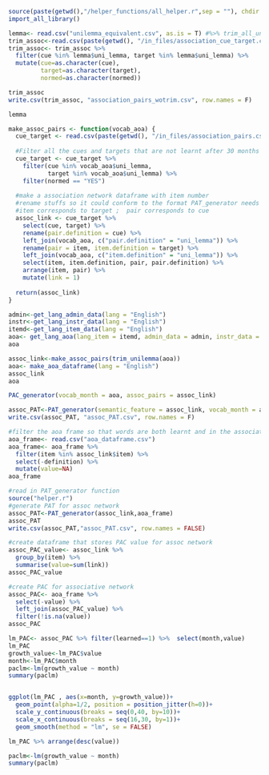 ```r
source(paste(getwd(),"/helper_functions/all_helper.r",sep = ""), chdir = T)
import_all_library()
```

```r
lemma<- read.csv("unilemma_equivalent.csv", as.is = T) #%>% trim_all_unilemma()
trim_assoc<-read.csv(paste(getwd(), "/in_files/association_cue_target.csv", sep = ""))
trim_assoc<- trim_assoc %>% 
  filter(cue %in% lemma$uni_lemma, target %in% lemma$uni_lemma) %>% 
  mutate(cue=as.character(cue), 
         target=as.character(target), 
         normed=as.character(normed))

trim_assoc
write.csv(trim_assoc, "association_pairs_wotrim.csv", row.names = F)
```
```r
lemma
```

```r
make_assoc_pairs <- function(vocab_aoa) {
  cue_target <- read.csv(paste(getwd(), "/in_files/association_pairs.csv", sep = ""))
  
  #Filter all the cues and targets that are not learnt after 30 months and are not normed
  cue_target <- cue_target %>%
    filter(cue %in% vocab_aoa$uni_lemma,
           target %in% vocab_aoa$uni_lemma) %>%
    filter(normed == "YES")
  
  #make a association network dataframe with item number
  #rename stuffs so it could conform to the format PAT_generator needs
  #item corresponds to target ;  pair corresponds to cue
  assoc_link <- cue_target %>%
    select(cue, target) %>%
    rename(pair.definition = cue) %>%
    left_join(vocab_aoa, c("pair.definition" = "uni_lemma")) %>%
    rename(pair = item, item.definition = target) %>%
    left_join(vocab_aoa, c("item.definition" = "uni_lemma")) %>%
    select(item, item.definition, pair, pair.definition) %>%
    arrange(item, pair) %>%
    mutate(link = 1)
  
  return(assoc_link)
}
```
```r
admin<-get_lang_admin_data(lang = "English")
instr<-get_lang_instr_data(lang = "English")
itemd<-get_lang_item_data(lang = "English")
aoa<- get_lang_aoa(lang_item = itemd, admin_data = admin, instr_data = instr)
aoa
```
```r
assoc_link<-make_assoc_pairs(trim_unilemma(aoa))
aoa<- make_aoa_dataframe(lang = "English")
assoc_link
aoa
```
```r
PAC_generator(vocab_month = aoa, assoc_pairs = assoc_link)
```

```r
assoc_PAT<-PAT_generator(semantic_feature = assoc_link, vocab_month = aoa)
write.csv(assoc_PAT, "assoc_PAT.csv", row.names = F)
```



```r
#filter the aoa frame so that words are both learnt and in the association network
aoa_frame<- read.csv("aoa_dataframe.csv")
aoa_frame<- aoa_frame %>%
  filter(item %in% assoc_link$item) %>%
  select(-definition) %>%
  mutate(value=NA)
aoa_frame
```

```r
#read in PAT_generator function
source("helper.r")
#generate PAT for assoc network
assoc_PAT<-PAT_generator(assoc_link,aoa_frame)
assoc_PAT
write.csv(assoc_PAT,"assoc_PAT.csv", row.names = FALSE)
```


```r
#create dataframe that stores PAC value for assoc network
assoc_PAC_value<- assoc_link %>%
  group_by(item) %>%
  summarise(value=sum(link)) 
assoc_PAC_value
```

```r
#create PAC for associative network
assoc_PAC<- aoa_frame %>%
  select(-value) %>%
  left_join(assoc_PAC_value) %>% 
  filter(!is.na(value))
assoc_PAC

```




```r
lm_PAC<- assoc_PAC %>% filter(learned==1) %>%  select(month,value) 
lm_PAC
growth_value<-lm_PAC$value
month<-lm_PAC$month
paclm<-lm(growth_value ~ month)
summary(paclm)


ggplot(lm_PAC , aes(x=month, y=growth_value))+
  geom_point(alpha=1/2, position = position_jitter(h=0))+
  scale_y_continuous(breaks = seq(0,40, by=10))+
  scale_x_continuous(breaks = seq(16,30, by=1))+
  geom_smooth(method = "lm", se = FALSE)

```
```r
lm_PAC %>% arrange(desc(value))
```

```r
paclm<-lm(growth_value ~ month)
summary(paclm)
```

